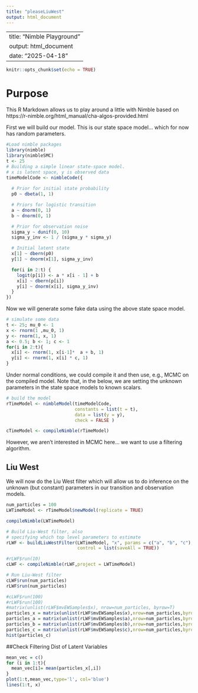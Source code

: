 ```yaml
---
title: "pleaseLiuWest"
output: html_document
---
```


---
title: "Nimble Playground"
output: html_document
date: "2025-04-18"
---

```r
knitr::opts_chunk$set(echo = TRUE)
```

# Purpose

This R Markdown allows us to play around a little with Nimble based on https://r-nimble.org/html_manual/cha-algos-provided.html

First we will build our model. This is our state space model... which for now has random parameters.

```r
#Load nimble packages
library(nimble)
library(nimbleSMC)
t <- 25
# Building a simple linear state-space model. 
# x is latent space, y is observed data
timeModelCode <- nimbleCode({
  
  # Prior for initial state probability
  p0 ~ dbeta(1, 1)

  # Priors for logistic transition
  a ~ dnorm(0, 1) 
  b ~ dnorm(0, 1)

  # Prior for observation noise
  sigma_y ~ dunif(0, 10)
  sigma_y_inv <- 1 / (sigma_y * sigma_y)

  # Initial latent state
  x[1] ~ dbern(p0)
  y[1] ~ dnorm(x[1], sigma_y_inv)

  for(i in 2:t) {
    logit(p[i]) <- a * x[i - 1] + b
    x[i] ~ dbern(p[i])
    y[i] ~ dnorm(x[i], sigma_y_inv)
  }
})


```

Now we will generate some fake data using the above state space model.

```r

# simulate some data
t <- 25; mu_0 <- 1
x <- rnorm(1 ,mu_0, 1)
y <- rnorm(1, x, 1)
a <- 0.5; b <- 1; c <- 1
for(i in 2:t){
  x[i] <- rnorm(1, x[i-1]*  a + b, 1)
  y[i] <- rnorm(1, x[i] * c, 1)
}
```

Under normal conditions, we could compile it and then use, e.g., MCMC on the compiled model. Note that, in the below, we are setting the unknown parameters in the state space models to known scalars. 

```r

# build the model
rTimeModel <- nimbleModel(timeModelCode, 
                          constants = list(t = t), 
                          data = list(y = y), 
                          check = FALSE )

cTimeModel <- compileNimble(rTimeModel)
```

However, we aren't interested in MCMC here... we want to use a filtering algorithm. 

## Liu West

We will now do the Liu West filter which will allow us to do inference on the unknown (but constant) parameters in our transition and observation models. 

```r
num_particles = 100
LWTimeModel <- rTimeModel$newModel(replicate = TRUE)

compileNimble(LWTimeModel)
```

```r
# Build Liu-West filter, also 
# specifying which top level parameters to estimate
rLWF <- buildLiuWestFilter(LWTimeModel, "x", params = c("a", "b", "c"),
                           control = list(saveAll = TRUE)) 
```

```r
#rLWF$run(10)
cLWF <- compileNimble(rLWF,project = LWTimeModel)
```

```r
# Run Liu-West filter
cLWF$run(num_particles)
rLWF$run(num_particles)
```



```r
#cLWF$run(100)
#rLWF$run(100)
#matrix(unlist(rLWF$mvEWSamples$x), nrow=num_particles, byrow=T)
particles_x = matrix(unlist(rLWF$mvEWSamples$x),nrow=num_particles,byrow=T)
particles_a = matrix(unlist(rLWF$mvEWSamples$a),nrow=num_particles,byrow=T)
particles_b = matrix(unlist(rLWF$mvEWSamples$b),nrow=num_particles,byrow=T)
particles_c = matrix(unlist(rLWF$mvEWSamples$c),nrow=num_particles,byrow=T)
hist(particles_c)
```

##Check Filtering Dist of Latent Variables
```r
mean_vec = c()
for (i in 1:t){
  mean_vec[i]= mean(particles_x[,i])
}
plot(1:t,mean_vec,type='l', col='blue')
lines(1:t, x)
```


